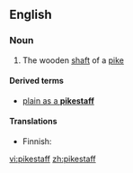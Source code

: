 ==English==

===Noun===
{{en-noun|sg=[[pike]][[staff]]}}

# The wooden [[shaft]] of a [[pike]]

====Derived terms====
* [[plain as a pikestaff|plain as a '''pikestaff''']]

====Translations====
{{top}}
* Finnish: {{t-|fi|peitsi|alt=peitsen}} {{t+|fi|varsi}}
{{mid}}
{{bottom}}

[[vi:pikestaff]]
[[zh:pikestaff]]